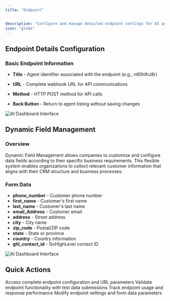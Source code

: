 ```yaml
---
title: "Endpoint"


description: "Configure and manage detailed endpoint settings for AI agent integrations and webhook communications."
icon: "globe"
---
```

## Endpoint Details Configuration

### Basic Endpoint Information
- **Title** - Agent identifier associated with the endpoint (e.g., n60hIfrJ8r)
- **URL** - Complete webhook URL for API communications
  
- **Method** - HTTP POST method for API calls
- **Back Button** - Return to agent listing without saving changes

![AI Dashboard Interface](/images/ai/dashbaord-agent-endpoint.png)

## Dynamic Field Management

### Overview
Dynamic Field Management allows companies to customize and configure data fields according to their specific business requirements. This flexible system enables organizations to collect relevant customer information that aligns with their CRM structure and business processes.



### Form Data
- **phone_number** - Customer phone number
- **first_name** - Customer's first name  
- **last_name** - Customer's last name
- **email_Address** - Customer email
- **address** - Street address
- **city** - City name
- **zip_code** - Postal/ZIP code
- **state** - State or province
- **country** - Country information
- **ghl_contact_id** - GoHighLevel contact ID



![AI Dashboard Interface](/images/ai/dashbaord-agent-endpointform.png)
## Quick Actions

<CardGroup cols={2}>
  <Card title="View Endpoint Details" icon="eye">
    Access complete endpoint configuration and URL parameters
  </Card>
  <Card title="Test Endpoint" icon="play">
    Validate endpoint functionality with test data submissions
  </Card>
  <Card title="Monitor Activity" icon="activity">
    Track endpoint usage and response performance
  </Card>
  <Card title="Update Configuration" icon="gear">
    Modify endpoint settings and form data parameters
  </Card>
</CardGroup> 